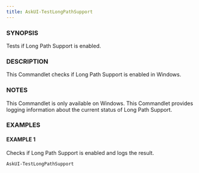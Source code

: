 ---
title: AskUI-TestLongPathSupport
---


### SYNOPSIS

Tests if Long Path Support is enabled.

### DESCRIPTION

This Commandlet checks if Long Path Support is enabled in Windows.

### NOTES

This Commandlet is only available on Windows.
This Commandlet provides logging information about the current status of Long Path Support.

### EXAMPLES

#### EXAMPLE 1

Checks if Long Path Support is enabled and logs the result.

```powershell
AskUI-TestLongPathSupport
```

